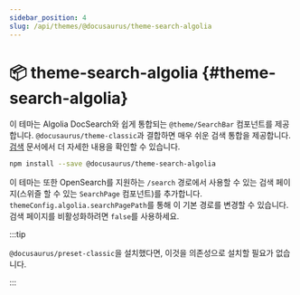 ```yaml
---
sidebar_position: 4
slug: /api/themes/@docusaurus/theme-search-algolia
---
```


# 📦 theme-search-algolia {#theme-search-algolia}

이 테마는 Algolia DocSearch와 쉽게 통합되는 `@theme/SearchBar` 컴포넌트를 제공합니다. `@docusaurus/theme-classic`과 결합하면 매우 쉬운 검색 통합을 제공합니다. [검색](../../search.mdx) 문서에서 더 자세한 내용을 확인할 수 있습니다.

```bash npm2yarn
npm install --save @docusaurus/theme-search-algolia
```

이 테마는 또한 OpenSearch를 지원하는 `/search` 경로에서 사용할 수 있는 검색 페이지(스위즐 할 수 있는 `SearchPage` 컴포넌트)를 추가합니다. `themeConfig.algolia.searchPagePath`를 통해 이 기본 경로를 변경할 수 있습니다. 검색 페이지를 비활성화하려면 `false`를 사용하세요.

:::tip

`@docusaurus/preset-classic`을 설치했다면, 이것을 의존성으로 설치할 필요가 없습니다.

:::
